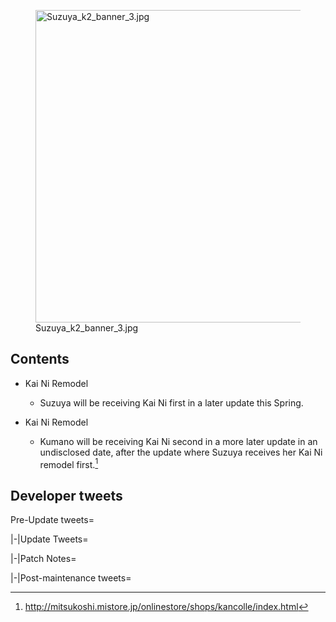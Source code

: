 
[[File:Suzuya_k2_banner_3.jpg|center|500px]]
==Contents==
*{{ShipLink|Suzuya}} Kai Ni Remodel
**Suzuya will be receiving Kai Ni first in a later update this Spring.
*{{ShipLink|Kumano}} Kai Ni Remodel
**Kumano will be receiving Kai Ni second in a more later update in an undisclosed date, after the update where Suzuya receives her Kai Ni remodel first.<ref>http://mitsukoshi.mistore.jp/onlinestore/shops/kancolle/index.html</ref><references />

== Developer tweets ==
<tabber>Pre-Update tweets=
{{MultiTweet
|MultiTweetID = preUpdate
|color = #ace
|title = Pre Update

|link01 = https://twitter.com/KanColle_STAFF/status/838913835809398784
|JP01 = 現在「艦これ」運営鎮守府では、今春以降の実装に向けて、ある航空巡洋艦娘の改二改装の準備を進めています。条約型軽巡洋艦として生まれ、その後重巡洋艦に改装された姉妹たち。同改二改装は、姉妹の中では三番艦以降より実装の予定です。お楽しみに！
|EN01 = Currently KanColle Development Team is under preparation for the release of a Kai Ni Remodel of a certain Aviation Cruiser. The Sisters who were born as a Treaty-based Light Cruisers, and later remodeled into Heavy Cruisers... This Kai Ni remodel will be applied to a Ship who is designated as the third and onwards of its class amongst the sisters. Please look forward to it!
|TL01 = [[User:Shinhwalee|Shinhwalee]]

|link02 = https://twitter.com/KanColle_STAFF/status/840744432664170496
|JP02 = 現在「艦これ」運営鎮守府では、今春以降の実装に向けて、ある巡洋艦娘の改二改装の準備を進めています。条約型軽巡洋艦姉妹として生まれ、その後重巡洋艦に改装、長女は航空巡洋艦に改装された重巡姉妹。重巡だけれど、樺太を流れる川の名前を由来に持つ彼女からスタンバイ！お楽しみに！
|EN02 = Currently KanColle Development is under preparation for the release of a Kai Ni Remodel pf a certain Cruiser Ship Girl. The sisters born as Treaty-type Light Cruisers, and being remodeled as a Heavy Cruiser later on, with the oldest sister of the class was later remodeled as an Aviation Cruiser. Although a Heavy Cruiser, She who is named after the River that flows through Sakhalin is the first to go into Standby! Please look forward to it!
|TL02 = [[User:Shinhwalee|Shinhwalee]]

|link03 = https://twitter.com/KanColle_STAFF/status/844713530989428737
|JP03 = 現在「艦これ」運営鎮守府では、今春以降の実装に向けて、ある巡洋艦娘の改二改装の準備を鋭意進めています。条約型軽巡洋艦姉妹として生まれ、その後重巡洋艦に改装、長女は航空巡洋艦に改装された重巡四姉妹。重巡だけれど、樺太を流れる川の名前を由来に持つ彼女。お楽しみに！
|EN03 = Currently KanColle Development Team is under hard worked preparation to release the Kai Ni remodel of a certain Cruiser Ship Girl. The sisters born as Treaty-type Light Cruisers, and being remodeled as a Heavy Cruiser later on, with the oldest sister of the class was later remodeled as an Aviation Cruiser. Although a Heavy Cruiser, She who is named after the River that flows through Sakhalin. Please look forward to it!
|TL03 = [[User:Shinhwalee|Shinhwalee]]

|link04 = 
|JP04 = 
|EN04 = 
|TL04 = 

|link05 = 
|JP05 = 
|EN05 =
|TL05 = 

|link06 = 
|JP06 = 
|EN06 = 
|TL06 = 

|link07 = 
|JP07 = 
|EN07 = 
|TL07 = 

|link08 = 
|JP08 = 
|EN08 = 
|TL08 = 

|link09 = 
|JP09 = 
|EN09 = 
|TL09 = 

|link10 = 
|JP10 = 
|EN10 = 
|TL10 =

|link11 = 
|JP11 = 
|EN11 = 
|TL11 = 
}}

|-|Update Tweets=
{{MultiTweet
|MultiTweetID = Update
|color = #ace
|title = Update

|link01 = 
|JP01 = 
|EN01 = 
|TL01 = 

|link02 = 
|JP02 = 
|EN02 = 
|TL02 = 

|link03 = 
|JP03 = 
|EN03 = 
|TL03 = 

|link04 = 
|JP04 = 
|EN04 = 
|TL04 = 
}}

|-|Patch Notes=
{{MultiTweet
|MultiTweetID = patch
|color = #ace
|title = Patch notes

|link01 = 
|JP01 = 
|EN01 = 
|TL01 = 

|link02 = 
|JP02 = 
|EN02 = 
|TL02 = 

|link03 = 
|JP03 = 
|EN03 = 
|TL03 = 

|link04 = 
|JP04 = 
|EN04 = 
|TL04 = 

|link05 = 
|JP05 = 
|EN05 = 
|TL05 = 

|link06 = 
|JP06 = 
|EN06 = 
|TL06 = 

|link07 = 
|JP07 = 
|EN07 = 
|TL07 = 

|link08 = 
|JP08 = 
|EN08 = 
|TL08 = 

|link09 = 
|JP09 = 
|EN09 = 
|TL09 = 

|link10 = 
|JP10 = 
|EN10 = 
|TL10 =

|link11 = 
|JP11 = 
|EN11 = 
|TL11 = 

|link12 = 
|JP12 = 
|EN12 = 
|TL12 = 

|link13 = 
|JP13 = 
|EN13 = 
|TL13 = 

|link14 = 
|JP14 = 
|EN14 = 
|TL14 = 

|link15 = 
|JP15 = 
|EN15 = 
|TL15 = 

|link16 = 
|JP16 = 
|EN16 = 
|TL16 = 

|link17 = 
|JP17 = 
|EN17 = 
|TL17 = 

|link18 = 
|JP18 = 
|EN18 = 
|TL18 = 

|link19 = 
|JP19 = 
|EN19 = 
|TL19 = 

|link20 = 
|JP20 = 
|EN20 = 
|TL20 = 

|link21 = 
|JP21 = 
|EN21 = 
|TL21 = 

|link22 = 
|JP22 = 
|EN22 = 
|TL22 = 

|link23 = 
|JP23 = 
|EN23 = 
|TL23 = 

|link24 = 
|JP24 = 
|EN24 = 
|TL24 = 

|link25 = 
|JP25 = 
|EN25 = 
|TL25 = 

|link26 = 
|JP26 = 
|EN26 = 
|TL26 = 

|link27 = 
|JP27 = 
|EN27 = 
|TL27 = 

|link28 = 
|JP28 = 
|EN28 = 
|TL28 = 

|link29 = 
|JP29 = 
|EN29 = 
|TL29 = 

|link30 = 
|JP30 = 
|EN30 = 
|TL30 = 
}}

|-|Post-maintenance tweets=
{{MultiTweet
|MultiTweetID = postmaint
|color = #ace
|title = Post-maintenance tweets

|link01 = 
|JP01 = 
|EN01 = 
|TL01 = 

|link02 = 
|JP02 = 
|EN02 = 
|TL02 = 

|link03 = 
|JP03 = 
|EN03 = 
|TL03 = 

|link04 = 
|JP04 = 
|EN04 = 
|TL04 = 

|link05 = 
|JP05 = 
|EN05 = 
|TL05 = 

|link06 = 
|JP06 = 
|EN06 = 
|TL06 = 

|link07 = 
|JP07 = 
|EN07 = 
|TL07 = 

|link08 = 
|JP08 = 
|EN08 = 
|TL08 = 

|link09 = 
|JP09 = 
|EN09 = 
|TL09 = 

|link10 = 
|JP10 = 
|EN10 = 
|TL10 =
|link11 = 
|JP11 = 
|EN11 = 
|TL11 = 

|link12 = 
|JP12 = 
|EN12 = 
|TL12 = 

|link13 = 
|JP13 = 
|EN13 = 
|TL13 = 

|link14 = 
|JP14 = 
|EN14 = 
|TL14 = 

|link15 = 
|JP15 = 
|EN15 = 
|TL15 = 

|link16 = 
|JP16 = 
|EN16 = 
|TL16 = 

|link17 = 
|JP17 = 
|EN17 = 
|TL17 = 

|link18 = 
|JP18 = 
|EN18 = 
|TL18 = 

|link19 = 
|JP19 = 
|EN19 = 
|TL19 = 

|link20 = 
|JP20 = 
|EN20 = 
|TL20 = 

|link21 = 
|JP21 = 
|EN21 = 
|TL21 = 

|link22 = 
|JP22 = 
|EN22 = 
|TL22 = 

|link23 = 
|JP23 = 
|EN23 = 
|TL23 = 

|link24 = 
|JP24 = 
|EN24 = 
|TL24 = 

|link25 = 
|JP25 = 
|EN25 = 
|TL25 = 

|link26 = 
|JP26 = 
|EN26 = 
|TL26 = 

|link27 = 
|JP27 = 
|EN27 = 
|TL27 = 

|link28 = 
|JP28 = 
|EN28 = 
|TL28 = 

|link29 = 
|JP29 = 
|EN29 = 
|TL29 = 

|link30 = 
|JP30 = 
|EN30 = 
|TL30 = 
}}
</tabber>
<!--
== Twitter avatars == 
{| class="wikitable"
| style="width:120px;" | 
| style="width:120px;" | 
| style="width:120px;" | 
| style="width:120px;" | 
|}

== External links ==

== References ==

--><ac_metadata title="Future Spring Updates: Suzuya &amp; Kumano Kai Ni Remodel"> </ac_metadata>